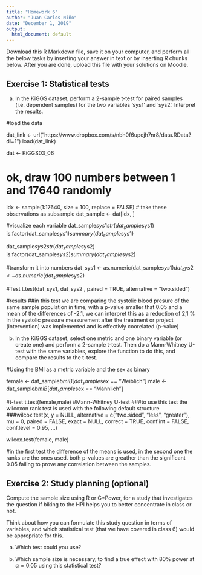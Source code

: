 ```yaml
---
title: "Homework 6"
author: "Juan Carlos Niño"
date: "December 1, 2019"
output:
  html_document: default
---
```


Download this R Markdown file, save it on your computer, and perform all the below tasks by inserting your answer in text or by inserting R chunks below. After you are done, upload this file with your solutions on Moodle.

## Exercise 1: Statistical tests

a) In the KiGGS dataset, perform a 2-sample t-test for paired samples (i.e. dependent samples) for the two variables 'sys1' and 'sys2'. Interpret the results.

#load the data

dat_link <- url("https://www.dropbox.com/s/nbh0f6upejh7nr8/data.RData?dl=1")
load(dat_link)

dat <- KiGGS03_06

# ok, draw 100 numbers between 1 and 17640 randomly
idx <- sample(1:17640, size = 100, replace = FALSE)
# take these observations as subsample
dat_sample <- dat[idx, ]

#visualize each variable
dat_sample$sys1
str(dat_sample$sys1)
is.factor(dat_sample$sys1)
summary(dat_sample$sys1)

dat_sample$sys2
str(dat_sample$sys2)
is.factor(dat_sample$sys2)
summary(dat_sample$sys2)

#transform it into numbers
dat_sys1 <- as.numeric(dat_sample$sys1)
dat_sys2 <- as.numeric(dat_sample$sys2)

#Test
t.test(dat_sys1, dat_sys2 , paired = TRUE, alternative = "two.sided")


#results
##in this test we are comparing the systolic blood presure of the same sample population in time, with a p-value smaller that 0.05 and a mean of the differences of -2.1, we can interpret this as a reduction of 2,1 % in the systolic pressure measurement after the treatment or project (intervention) was implemented and is effectivly coorelated (p-value) 



b) In the KiGGS dataset, select one metric and one binary variable (or create one) and perform a 2-sample t-test. Then do a Mann-Whitney U-test with the same variables, explore the function to do this, and compare the results to the t-test.

#Using the BMI as a metric variable and the sex as binary

female <- dat_sample$bmiB[dat_sample$sex == "Weiblich"]
male <- dat_sample$bmiB[dat_sample$sex == "Männlich"]

#t-test
t.test(female,male)
#Mann-Whitney U-test
###to use this test the wilcoxon rank test is used with the following default structure
###wilcox.test(x, y = NULL, alternative = c("two.sided", "less", "greater"), mu = 0, paired = FALSE, exact = NULL, correct =               TRUE, conf.int = FALSE, conf.level = 0.95, ...)

wilcox.test(female, male)

#in the first test the difference of the means is used, in the second one the ranks are the ones used. both p-values are greather than the significant 0.05 failing to prove any correlation between the samples.


## Exercise 2: Study planning (optional)

Compute the sample size using R or G*Power, for a study that investigates the  question if biking to the HPI helps you to better concentrate in class or not.

Think about how you can formulate this study question in terms of variables, and which statistical test (that we have covered in class 6) would be appropriate for this.

a) Which test could you use?

b) Which sample size is necessary, to find a true effect with 80\% power at $\alpha=0.05$ using this statistical test?
